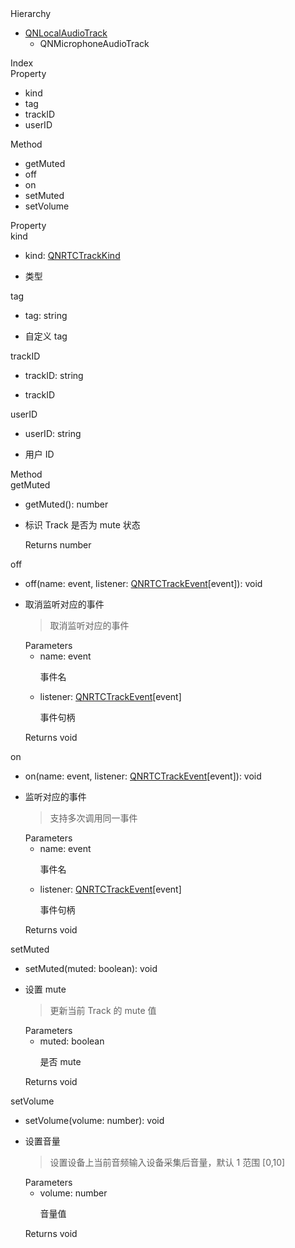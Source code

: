 <div data-v-md-line="1"><link rel="stylesheet" type="text/css" href="https://docs.qnsdk.com/styles/doc-v4-api.css" />
<div class="rtc-doc rtc-doc-page" id="rtc-doc">
                <section class="rtc-doc-panel rtc-doc-section-hierarchy">
        <div class="rtc-doc-title rtc-doc-title-hierarchy">Hierarchy</div>
            <ul>
                <li>
                    <a href='11417/UniappQNLocalAudioTrack'>QNLocalAudioTrack</a>                    <ul>
        <li>
           QNMicrophoneAudioTrack
        </li>
</ul>
                </li>
            </ul>
    </section>
<div class="rtc-doc-page-wrap">Index</div>
<section class="rtc-doc-panel">
        <div class="rtc-doc-page-title">Property</div>
        <ul class="rtc-doc-catalogue">
                <li><a onClick='document.location.replace(`${document.location.protocol}//${document.location.host}${document.location.pathname}${document.location.search}#kind`)'>kind</a></li>
                <li><a onClick='document.location.replace(`${document.location.protocol}//${document.location.host}${document.location.pathname}${document.location.search}#tag`)'>tag</a></li>
                <li><a onClick='document.location.replace(`${document.location.protocol}//${document.location.host}${document.location.pathname}${document.location.search}#trackID`)'>trackID</a></li>
                <li><a onClick='document.location.replace(`${document.location.protocol}//${document.location.host}${document.location.pathname}${document.location.search}#userID`)'>userID</a></li>
        </ul>
        <div class="rtc-doc-page-title">Method</div>
        <ul class="rtc-doc-catalogue">
                <li><a onClick='document.location.replace(`${document.location.protocol}//${document.location.host}${document.location.pathname}${document.location.search}#getMuted`)'>getMuted</a></li>
                <li><a onClick='document.location.replace(`${document.location.protocol}//${document.location.host}${document.location.pathname}${document.location.search}#off`)'>off</a></li>
                <li><a onClick='document.location.replace(`${document.location.protocol}//${document.location.host}${document.location.pathname}${document.location.search}#on`)'>on</a></li>
                <li><a onClick='document.location.replace(`${document.location.protocol}//${document.location.host}${document.location.pathname}${document.location.search}#setMuted`)'>setMuted</a></li>
                <li><a onClick='document.location.replace(`${document.location.protocol}//${document.location.host}${document.location.pathname}${document.location.search}#setVolume`)'>setVolume</a></li>
        </ul>
</section>
<div class="rtc-doc-page-wrap">Property</div>
<section class="rtc-doc-panel">
<div class="rtc-doc-page-title rtc-doc-antor" id="kind">
kind</div>
<ul class="rtc-doc-page-container">
        <li class="rtc-doc-sign-signature">kind: <a href='11395/UniappQNRTCTrackKind'>QNRTCTrackKind</a></li>
    </li>
<li class="rtc-doc-page-description">
    <div class="rtc-doc-desc-wrap">
        <p>类型</p>
    </div>
</li>
</ul>
</section>
<section class="rtc-doc-panel">
<div class="rtc-doc-page-title rtc-doc-antor" id="tag">
tag</div>
<ul class="rtc-doc-page-container">
        <li class="rtc-doc-sign-signature">tag: string</li>
    </li>
<li class="rtc-doc-page-description">
    <div class="rtc-doc-desc-wrap">
        <p>自定义 tag</p>
    </div>
</li>
</ul>
</section>
<section class="rtc-doc-panel">
<div class="rtc-doc-page-title rtc-doc-antor" id="trackID">
trackID</div>
<ul class="rtc-doc-page-container">
        <li class="rtc-doc-sign-signature">trackID: string</li>
    </li>
<li class="rtc-doc-page-description">
    <div class="rtc-doc-desc-wrap">
        <p>trackID</p>
    </div>
</li>
</ul>
</section>
<section class="rtc-doc-panel">
<div class="rtc-doc-page-title rtc-doc-antor" id="userID">
userID</div>
<ul class="rtc-doc-page-container">
        <li class="rtc-doc-sign-signature">userID: string</li>
    </li>
<li class="rtc-doc-page-description">
    <div class="rtc-doc-desc-wrap">
        <p>用户 ID</p>
    </div>
</li>
</ul>
</section>
<div class="rtc-doc-page-wrap">Method</div>
<section class="rtc-doc-panel">
<div class="rtc-doc-page-title rtc-doc-antor" id="getMuted">
getMuted</div>
<ul class="rtc-doc-page-container">
        <li class="rtc-doc-sign-signature">getMuted(): number</li>
    </li>
<li class="rtc-doc-page-description">
    <div class="rtc-doc-desc-wrap">
        <p>标识 Track 是否为 mute 状态</p>
    </div>
    <div class="rtc-doc-returns-title">Returns <span>number</span></div>
</li>
</ul>
</section>
<section class="rtc-doc-panel">
<div class="rtc-doc-page-title rtc-doc-antor" id="off">
off</div>
<ul class="rtc-doc-page-container">
        <li class="rtc-doc-sign-signature">off(name: event, listener: <a href='11409/UniappQNRTCTrackEvent'>QNRTCTrackEvent</a>[event]): void</li>
    </li>
<li class="rtc-doc-page-description">
    <div class="rtc-doc-desc-wrap">
        <p>取消监听对应的事件</p>
    </div>
    <section class="rtc-doc-panel rtc-doc-describe-note">
        <blockquote>
        <p>取消监听对应的事件</p>
        </blockquote>
    </section>
<div class="rtc-doc-parameters-title">Parameters</div>
<ul class="rtc-doc-parameters">
    <li>
        <div>
            name: event
        </div>
                <p>事件名</p>
    </li>
    <li>
        <div>
            listener: <a href='11409/UniappQNRTCTrackEvent'>QNRTCTrackEvent</a>[event]
        </div>
                <p>事件句柄
</p>
    </li>
</ul>
    <div class="rtc-doc-returns-title">Returns <span>void</span></div>
</li>
</ul>
</section>
<section class="rtc-doc-panel">
<div class="rtc-doc-page-title rtc-doc-antor" id="on">
on</div>
<ul class="rtc-doc-page-container">
        <li class="rtc-doc-sign-signature">on(name: event, listener: <a href='11409/UniappQNRTCTrackEvent'>QNRTCTrackEvent</a>[event]): void</li>
    </li>
<li class="rtc-doc-page-description">
    <div class="rtc-doc-desc-wrap">
        <p>监听对应的事件</p>
    </div>
    <section class="rtc-doc-panel rtc-doc-describe-note">
        <blockquote>
        <p>支持多次调用同一事件</p>
        </blockquote>
    </section>
<div class="rtc-doc-parameters-title">Parameters</div>
<ul class="rtc-doc-parameters">
    <li>
        <div>
            name: event
        </div>
                <p>事件名</p>
    </li>
    <li>
        <div>
            listener: <a href='11409/UniappQNRTCTrackEvent'>QNRTCTrackEvent</a>[event]
        </div>
                <p>事件句柄
</p>
    </li>
</ul>
    <div class="rtc-doc-returns-title">Returns <span>void</span></div>
</li>
</ul>
</section>
<section class="rtc-doc-panel">
<div class="rtc-doc-page-title rtc-doc-antor" id="setMuted">
setMuted</div>
<ul class="rtc-doc-page-container">
        <li class="rtc-doc-sign-signature">setMuted(muted: boolean): void</li>
    </li>
<li class="rtc-doc-page-description">
    <div class="rtc-doc-desc-wrap">
        <p>设置 mute</p>
    </div>
    <section class="rtc-doc-panel rtc-doc-describe-note">
        <blockquote>
        <p>更新当前 Track 的 mute 值</p>
        </blockquote>
    </section>
<div class="rtc-doc-parameters-title">Parameters</div>
<ul class="rtc-doc-parameters">
    <li>
        <div>
            muted: boolean
        </div>
                <p>是否 mute
</p>
    </li>
</ul>
    <div class="rtc-doc-returns-title">Returns <span>void</span></div>
</li>
</ul>
</section>
<section class="rtc-doc-panel">
<div class="rtc-doc-page-title rtc-doc-antor" id="setVolume">
setVolume</div>
<ul class="rtc-doc-page-container">
        <li class="rtc-doc-sign-signature">setVolume(volume: number): void</li>
    </li>
<li class="rtc-doc-page-description">
    <div class="rtc-doc-desc-wrap">
        <p>设置音量</p>
    </div>
    <section class="rtc-doc-panel rtc-doc-describe-note">
        <blockquote>
        <p>设置设备上当前音频输入设备采集后音量，默认 1 范围 [0,10]</p>
        </blockquote>
    </section>
<div class="rtc-doc-parameters-title">Parameters</div>
<ul class="rtc-doc-parameters">
    <li>
        <div>
            volume: number
        </div>
                <p>音量值
</p>
    </li>
</ul>
    <div class="rtc-doc-returns-title">Returns <span>void</span></div>
</li>
</ul>
</section>
</div>


</div>